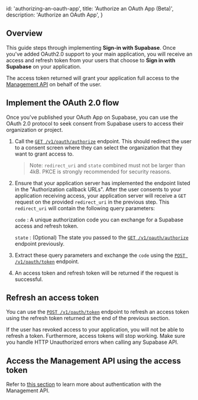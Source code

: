 
  id: 'authorizing-an-oauth-app',
  title: 'Authorize an OAuth App (Beta)',
  description: 'Authorize an OAuth App',
}

## Overview

This guide steps through implementing **Sign-in with Supabase**. Once you've added OAuth2.0 support to your main application, you will receive an access and refresh token from your users that choose to **Sign in with Supabase** on your application.

The access token returned will grant your application full access to the [Management API](https://supabase.com/docs/reference/api/introduction) on behalf of the user.

## Implement the OAuth 2.0 flow

Once you've published your OAuth App on Supabase, you can use the OAuth 2.0 protocol to seek consent from Supabase users to access their organization or project.

1. Call the [`GET /v1/oauth/authorize`](<https://api.supabase.com/api/v1#/oauth%20(beta)/authorize>) endpoint. This should redirect the user to a consent screen where they can select the organization that they want to grant access to.

   > Note: `redirect_uri` and `state` combined must not be larger than 4kB. PKCE is strongly recommended for security reasons.

2. Ensure that your application server has implemented the endpoint listed in the "Authorization callback URLs". After the user consents to your application receiving access, your application server will receive a `GET` request on the provided `redirect_uri` in the previous step. This `redirect_uri` will contain the following query parameters:

   `code` : A unique authorization code you can exchange for a Supabase access and refresh token.

   `state` : (Optional) The state you passed to the [`GET /v1/oauth/authorize`](<https://api.supabase.com/api/v1#/oauth%20(beta)/authorize>) endpoint previously.

3. Extract these query parameters and exchange the `code` using the [`POST /v1/oauth/token`](<https://api.supabase.com/api/v1#/oauth%20(beta)/token>) endpoint.

4. An access token and refresh token will be returned if the request is successful.

## Refresh an access token

You can use the [`POST /v1/oauth/token`](<https://api.supabase.com/api/v1#/oauth%20(beta)/token>) endpoint to refresh an access token using the refresh token returned at the end of the previous section.

If the user has revoked access to your application, you will not be able to refresh a token. Furthermore, access tokens will stop working. Make sure you handle HTTP Unauthorized errors when calling any Supabase API.

## Access the Management API using the access token

Refer to [this section](/docs/reference/api/introduction#authentication) to learn more about authentication with the Management API.


